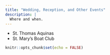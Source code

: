 ```yaml
---
title: "Wedding, Reception, and Other Events"
description: |
  Where and when. 
---
```


- St. Thomas Aquinas
- St. Mary's Boat Club

```r
knitr::opts_chunk$set(echo = FALSE)
```

